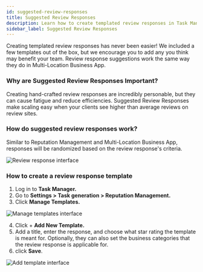 ```yaml
---
id: suggested-review-responses
title: Suggested Review Responses
description: Learn how to create templated review responses in Task Manager to increase efficiency when responding to customer reviews.
sidebar_label: Suggested Review Responses
---
```


Creating templated review responses has never been easier! We included a few templates out of the box, but we encourage you to add any you think may benefit your team. Review response suggestions work the same way they do in Multi-Location Business App.

### **Why are Suggested Review Responses Important?**

Creating hand-crafted review responses are incredibly personable, but they can cause fatigue and reduce efficiencies. Suggested Review Responses make scaling easy when your clients see higher than average reviews on review sites.

### **How do suggested review responses work?**

Similar to Reputation Management and Multi-Location Business App, responses will be randomized based on the review response's criteria.

![Review response interface](/img/review-responses/review-response-interface.jpg)

### **How to create a review response template**

1. Log in to **Task Manager.**
2. Go to **Settings > Task generation > Reputation Management.**
3. Click **Manage Templates.**

![Manage templates interface](/img/review-responses/manage-templates.jpg)

4. Click + **Add New Template.**
5. Add a title, enter the response, and choose what star rating the template is meant for. Optionally, they can also set the business categories that the review response is applicable for.
6. click **Save**.

![Add template interface](/img/review-responses/add-template.jpg)